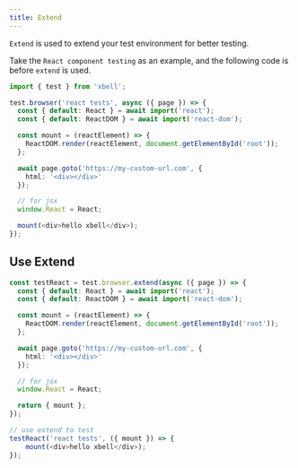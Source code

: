 ```yaml
---
title: Extend
---
```

`Extend` is used to extend your test environment for better testing.

Take the `React component testing` as an example, and the following code is before `extend` is used.

```typescript
import { test } from 'xbell';

test.browser('react tests', async ({ page }) => {
  const { default: React } = await import('react');
  const { default: ReactDOM } = await import('react-dom');

  const mount = (reactElement) => {
    ReactDOM.render(reactElement, document.getElementById('root'));
  };

  await page.goto('https://my-custom-url.com', {
    html: '<div></div>'
  });

  // for jsx
  window.React = React;

  mount(<div>hello xbell</div>);
});
```
## Use Extend
```typescript
const testReact = test.browser.extend(async ({ page }) => {
  const { default: React } = await import('react');
  const { default: ReactDOM } = await import('react-dom');

  const mount = (reactElement) => {
    ReactDOM.render(reactElement, document.getElementById('root'));
  };

  await page.goto('https://my-custom-url.com', {
    html: '<div></div>'
  });

  // for jsx
  window.React = React;

  return { mount };
});

// use extend to test
testReact('react tests', ({ mount }) => {
    mount(<div>hello xbell</div>);
});
```

